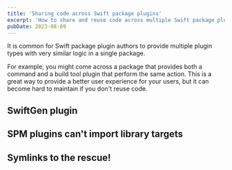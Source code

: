 ```yaml
---
title: 'Sharing code across Swift package plugins'
excerpt: 'How to share and reuse code across multiple Swift package plugins using symlinks.'
pubDate: 2023-08-09
---
```


It is common for Swift package plugin authors to provide multiple plugin types with very similar logic in a single package.

For example, you might come across a package that provides both a command and a build tool plugin that perform the same action. This is a great way to provide a better user experience for your users, but it can become hard to maintain if you don't reuse code.

## SwiftGen plugin

## SPM plugins can't import library targets

## Symlinks to the rescue!
